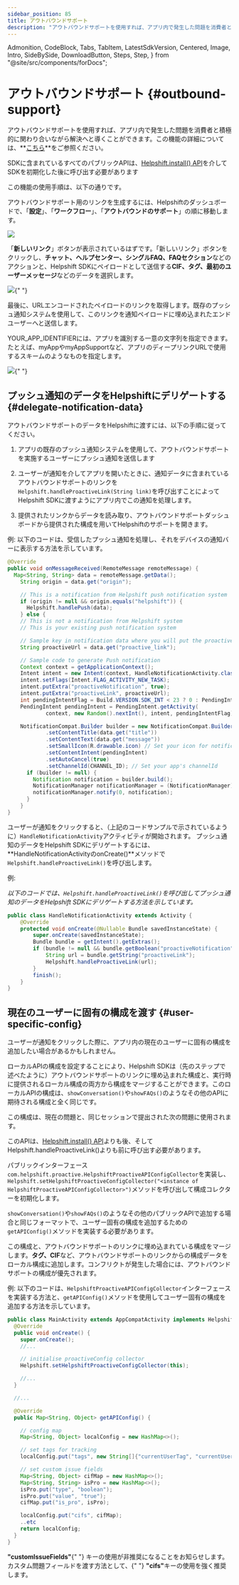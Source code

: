```yaml
---
sidebar_position: 85
title: アウトバウンドサポート
description: "アウトバウンドサポートを使用すれば、アプリ内で発生した問題を消費者と積極的に関わり合いながら解決へと導くことができます。この機能の詳細については、**[こちら](https://support.helpshift.com/hc/faq/1163-outbound-support-create-outbound-support-link)**をご参照ください。"
---
```


  Admonition,
  CodeBlock,
  Tabs,
  TabItem,
  LatestSdkVersion,
  Centered,
  Image,
  Intro,
  SideBySide,
  DownloadButton,
  Steps,
  Step,
} from "@site/src/components/forDocs";

# アウトバウンドサポート {#outbound-support}

<Intro>

アウトバウンドサポートを使用すれば、アプリ内で発生した問題を消費者と積極的に関わり合いながら解決へと導くことができます。この機能の詳細については、**[こちら](https://support.helpshift.com/hc/faq/1163-outbound-support-create-outbound-support-link)**をご参照ください。

</Intro>

<Admonition type="info" title="注意">

SDKに含まれているすべてのパブリックAPIは、[Helpshift.install() API](/sdkx_android/getting-started#start-using)を介してSDKを初期化した後に呼び出す必要があります

</Admonition>

この機能の使用手順は、以下の通りです。

アウトバウンドサポート用のリンクを生成するには、Helpshiftのダッシュボードで、「**設定**」、「**ワークフロー**」、「**アウトバウンドのサポート**」の順に移動します。

![](/static/books/helpshiftx/outbound-support.png)

「**新しいリンク**」ボタンが表示されているはずです。「新しいリンク」ボタンをクリックし、**チャット、ヘルプセンター、シングルFAQ、FAQセクション**などのアクションと、Helpshift SDKにペイロードとして送信する**CIF、タグ、最初のユーザーメッセージ**などのデータを選択します。

<Image src="/static/books/helpshiftx/generate-link-box.png" width="full" />{" "}

最後に、URLエンコードされたペイロードのリンクを取得します。既存のプッシュ通知システムを使用して、このリンクを通知ペイロードに埋め込まれたエンドユーザーへと送信します。

YOUR_APP_IDENTIFIERには、アプリを識別する一意の文字列を指定できます。たとえば、myAppやmyAppSupportなど、アプリのディープリンクURLで使用するスキームのようなものを指定します。

<Image src="/static/books/helpshiftx/proactive-link.png" width="full" />{" "}

## プッシュ通知のデータをHelpshiftにデリゲートする {#delegate-notification-data}

アウトバウンドサポートのデータをHelpshiftに渡すには、以下の手順に従ってください。

1. アプリの既存のプッシュ通知システムを使用して、アウトバウンドサポートを実施するユーザーにプッシュ通知を送信します

2. ユーザーが通知を介してアプリを開いたときに、通知データに含まれているアウトバウンドサポートのリンクを`Helpshift.handleProactiveLink(String link)`を呼び出すことによってHelpshift SDKに渡すようにアプリ内でこの通知を処理します。

3. 提供されたリンクからデータを読み取り、アウトバウンドサポートダッシュボードから提供された構成を用いてHelpshiftのサポートを開きます。

例: 以下のコードは、受信したプッシュ通知を処理し、それをデバイスの通知バーに表示する方法を示しています。

```java
@Override
public void onMessageReceived(RemoteMessage remoteMessage) {
  Map<String, String> data = remoteMessage.getData();
    String origin = data.get("origin");

    // This is a notification from Helpshift push notification system
    if (origin != null && origin.equals("helpshift")) {
      Helpshift.handlePush(data);
    } else {
    // This is not a notification from Helpshift system
    // This is your existing push notification system

    // Sample key in notification data where you will put the proactive support link generated from Helpshift dashboard
    String proactiveUrl = data.get("proactive_link");

    // Sample code to generate Push notification
    Context context = getApplicationContext();
    Intent intent = new Intent(context, HandleNotificationActivity.class); // Your notification handling class
    intent.setFlags(Intent.FLAG_ACTIVITY_NEW_TASK);
    intent.putExtra("proactiveNotification", true);
    intent.putExtra("proactiveLink", proactiveUrl);
    int pendingIntentFlag = Build.VERSION.SDK_INT < 23 ? 0 : PendingIntent.FLAG_IMMUTABLE;
    PendingIntent pendingIntent = PendingIntent.getActivity(
            context, new Random().nextInt(), intent, pendingIntentFlag);

    NotificationCompat.Builder builder = new NotificationCompat.Builder(context)
            .setContentTitle(data.get("title"))
            .setContentText(data.get("message"))
            .setSmallIcon(R.drawable.icon) // Set your icon for notification
            .setContentIntent(pendingIntent)
            .setAutoCancel(true)
            .setChannelId(CHANNEL_ID); // Set your app's channelId
      if (builder != null) {
        Notification notification = builder.build();
        NotificationManager notificationManager = (NotificationManager) getSystemService(NOTIFICATION_SERVICE);
        notificationManager.notify(0, notification);
      }
    }
}
```

ユーザーが通知をクリックすると、（上記のコードサンプルで示されているように）`HandleNotificationActivity`アクティビティが開始されます。
プッシュ通知のデータをHelpshift SDKにデリゲートするには、**HandleNotificationActivityのonCreate()**メソッドで`Helpshift.handleProactiveLink()`を呼び出します。

例:

_以下のコードでは、`Helpshift.handleProactiveLink()`を呼び出してプッシュ通知のデータをHelpshift SDKにデリゲートする方法を示しています。_

```java
public class HandleNotificationActivity extends Activity {
    @Override
    protected void onCreate(@Nullable Bundle savedInstanceState) {
        super.onCreate(savedInstanceState);
        Bundle bundle = getIntent().getExtras();
        if (bundle != null && bundle.getBoolean("proactiveNotification")) {
            String url = bundle.getString("proactiveLink");
            Helpshift.handleProactiveLink(url);
        }
        finish();
    }
}
```

## 現在のユーザーに固有の構成を渡す {#user-specific-config}

ユーザーが通知をクリックした際に、アプリ内の現在のユーザーに固有の構成を追加したい場合があるかもしれません。

ローカルAPIの構成を設定することにより、Helpshift SDKは（先のステップで述べたように）アウトバウンドサポートのリンクに埋め込まれた構成と、実行時に提供されるローカル構成の両方から構成をマージすることができます。このローカルAPIの構成は、`showConversation()`や`showFAQs()`のようなその他のAPIに期待される構成と全く同じです。

この構成は、現在の問題と、同じセッションで提出された次の問題に使用されます。

<Admonition type="info" title="注意">

このAPIは、[Helpshift.install() API](/sdkx_android/getting-started#start-using)よりも後、そしてHelpshift.handleProactiveLink()よりも前に呼び出す必要があります。

</Admonition>

パブリックインターフェース`com.helpshift.proactive.HelpshiftProactiveAPIConfigCollector`を実装し、`Helpshift.setHelpshiftProactiveConfigCollector("<instance of HelpshiftProactiveAPIConfigCollector>")`メソッドを呼び出して構成コレクターを初期化します。

`showConversation()`や`showFAQs()`のようなその他のパブリックAPIで追加する場合と同じフォーマットで、ユーザー固有の構成を追加するための`getAPIConfig()`メソッドを実装する必要があります。

この構成と、アウトバウンドサポートのリンクに埋め込まれている構成をマージします。**タグ、CIF**など、アウトバウンドサポートのリンクからの構成データをローカル構成に追加します。コンフリクトが発生した場合には、アウトバウンドサポートの構成が優先されます。

例: 以下のコードは、`HelpshiftProactiveAPIConfigCollector`インターフェースを実装する方法と、`getAPIConfig()`メソッドを使用してユーザー固有の構成を追加する方法を示しています。

```java
public class MainActivity extends AppCompatActivity implements HelpshiftProactiveAPIConfigCollector{
  @Override
  public void onCreate() {
    super.onCreate();
    //...

    // initialise proactiveConfig collector
    Helpshift.setHelpshiftProactiveConfigCollector(this);

    //...
  }

  //...

  @Override
  public Map<String, Object> getAPIConfig() {

    // config map
    Map<String, Object> localConfig = new HashMap<>();

    // set tags for tracking
    localConfig.put("tags", new String[]{"currentUserTag", "currentUserLevel"});

    // set custom issue fields
    Map<String, Object> cifMap = new HashMap<>();
    Map<String, String> isPro = new HashMap<>();
    isPro.put("type", "boolean");
    isPro.put("value", "true");
    cifMap.put("is_pro", isPro);

    localConfig.put("cifs", cifMap);
    ..etc
    return localConfig;
  }
}
```

<Admonition type="info" title="注意">
  <b>"customIssueFields"</b>{" "}
キーの使用が非推奨になることをお知らせします。カスタム問題フィールドを渡す方法として、{" "}
<b>"cifs"</b>キーの使用を強く推奨します。
</Admonition>
